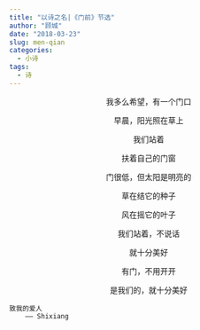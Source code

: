 ```yaml
---
title: "以诗之名|《门前》节选"
author: "顾城"
date: "2018-03-23"
slug: men-qian
categories:
  - 小诗
tags:
  - 诗
---
```


<center>

我多么希望，有一个门口

早晨，阳光照在草上

我们站着

扶着自己的门窗

门很低，但太阳是明亮的

草在结它的种子

风在摇它的叶子

我们站着，不说话

就十分美好

有门，不用开开

是我们的，就十分美好

</center>

```
致我的爱人
    —— Shixiang
```

